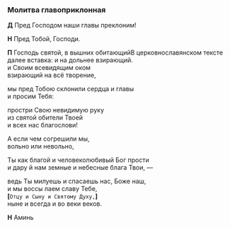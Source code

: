 
### Молитва главоприклонная

**Д** Пред Господом наши главы преклоним!

**Н** Пред Тобой, Господи.

**П** Господь святой, в вышних обитающий<Tooltip>В церковнославянском тексте далее вставка: и на дольнее взирающий.</Tooltip>  
и Своим всевидящим оком  
взирающий на всё творение,

мы пред Тобою склонили сердца и главы  
и просим Тебя:

простри Свою невидимую руку  
из святой обители Твоей  
и всех нас благослови!

А если чем согрешили мы,  
вольно или невольно,

Ты как благой и человеколюбивый Бог прости  
и дару й нам земные и небесные блага Твои, —

ведь Ты милуешь и спасаешь нас, Боже наш,  
и мы воссы лаем славу Тебе,  
**[**`Отцу и Сыну и Святому Духу,`**]**  
ныне и всегда и во веки веков.

**Н** Аминь
